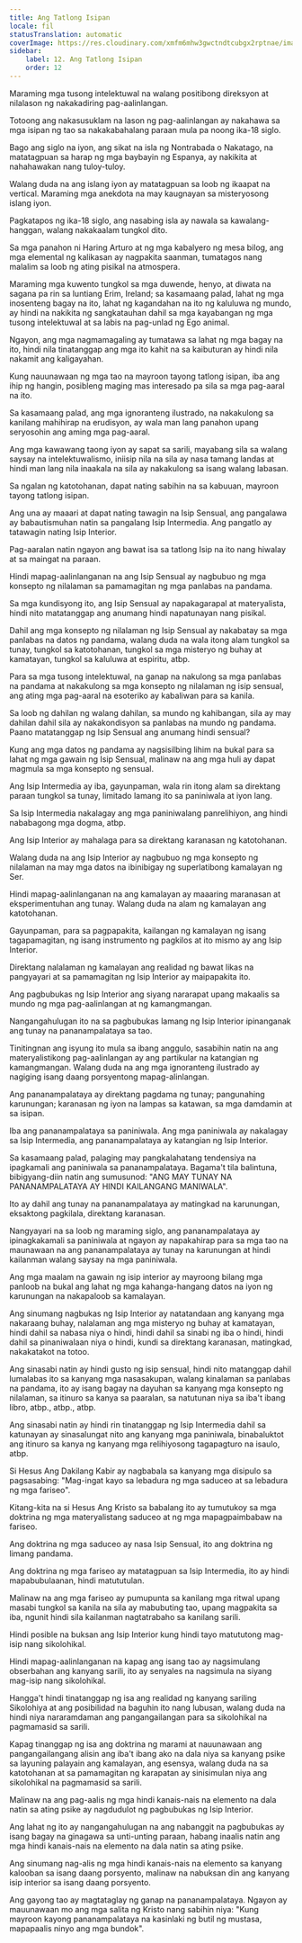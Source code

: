 ```yaml
---
title: Ang Tatlong Isipan
locale: fil
statusTranslation: automatic
coverImage: https://res.cloudinary.com/xmfm6mhw3gwctndtcubgx2rptnae/image/upload/v1741354419/small_cover_la_gran_rebelion_28716e29d2.webp
sidebar:
    label: 12. Ang Tatlong Isipan
    order: 12
---
```

Maraming mga tusong intelektuwal na walang positibong direksyon at nilalason ng nakakadiring pag-aalinlangan.

Totoong ang nakasusuklam na lason ng pag-aalinlangan ay nakahawa sa mga isipan ng tao sa nakakabahalang paraan mula pa noong ika-18 siglo.

Bago ang siglo na iyon, ang sikat na isla ng Nontrabada o Nakatago, na matatagpuan sa harap ng mga baybayin ng Espanya, ay nakikita at nahahawakan nang tuloy-tuloy.

Walang duda na ang islang iyon ay matatagpuan sa loob ng ikaapat na vertical. Maraming mga anekdota na may kaugnayan sa misteryosong islang iyon.

Pagkatapos ng ika-18 siglo, ang nasabing isla ay nawala sa kawalang-hanggan, walang nakakaalam tungkol dito.

Sa mga panahon ni Haring Arturo at ng mga kabalyero ng mesa bilog, ang mga elemental ng kalikasan ay nagpakita saanman, tumatagos nang malalim sa loob ng ating pisikal na atmospera.

Maraming mga kuwento tungkol sa mga duwende, henyo, at diwata na sagana pa rin sa luntiang Erim, Ireland; sa kasamaang palad, lahat ng mga inosenteng bagay na ito, lahat ng kagandahan na ito ng kaluluwa ng mundo, ay hindi na nakikita ng sangkatauhan dahil sa mga kayabangan ng mga tusong intelektuwal at sa labis na pag-unlad ng Ego animal.

Ngayon, ang mga nagmamagaling ay tumatawa sa lahat ng mga bagay na ito, hindi nila tinatanggap ang mga ito kahit na sa kaibuturan ay hindi nila nakamit ang kaligayahan.

Kung nauunawaan ng mga tao na mayroon tayong tatlong isipan, iba ang ihip ng hangin, posibleng maging mas interesado pa sila sa mga pag-aaral na ito.

Sa kasamaang palad, ang mga ignoranteng ilustrado, na nakakulong sa kanilang mahihirap na erudisyon, ay wala man lang panahon upang seryosohin ang aming mga pag-aaral.

Ang mga kawawang taong iyon ay sapat sa sarili, mayabang sila sa walang saysay na intelektuwalismo, iniisip nila na sila ay nasa tamang landas at hindi man lang nila inaakala na sila ay nakakulong sa isang walang labasan.

Sa ngalan ng katotohanan, dapat nating sabihin na sa kabuuan, mayroon tayong tatlong isipan.

Ang una ay maaari at dapat nating tawagin na Isip Sensual, ang pangalawa ay babautismuhan natin sa pangalang Isip Intermedia. Ang pangatlo ay tatawagin nating Isip Interior.

Pag-aaralan natin ngayon ang bawat isa sa tatlong Isip na ito nang hiwalay at sa maingat na paraan.

Hindi mapag-aalinlanganan na ang Isip Sensual ay nagbubuo ng mga konsepto ng nilalaman sa pamamagitan ng mga panlabas na pandama.

Sa mga kundisyong ito, ang Isip Sensual ay napakagarapal at materyalista, hindi nito matatanggap ang anumang hindi napatunayan nang pisikal.

Dahil ang mga konsepto ng nilalaman ng Isip Sensual ay nakabatay sa mga panlabas na datos ng pandama, walang duda na wala itong alam tungkol sa tunay, tungkol sa katotohanan, tungkol sa mga misteryo ng buhay at kamatayan, tungkol sa kaluluwa at espiritu, atbp.

Para sa mga tusong intelektuwal, na ganap na nakulong sa mga panlabas na pandama at nakakulong sa mga konsepto ng nilalaman ng isip sensual, ang ating mga pag-aaral na esoteriko ay kabaliwan para sa kanila.

Sa loob ng dahilan ng walang dahilan, sa mundo ng kahibangan, sila ay may dahilan dahil sila ay nakakondisyon sa panlabas na mundo ng pandama. Paano matatanggap ng Isip Sensual ang anumang hindi sensual?

Kung ang mga datos ng pandama ay nagsisilbing lihim na bukal para sa lahat ng mga gawain ng Isip Sensual, malinaw na ang mga huli ay dapat magmula sa mga konsepto ng sensual.

Ang Isip Intermedia ay iba, gayunpaman, wala rin itong alam sa direktang paraan tungkol sa tunay, limitado lamang ito sa paniniwala at iyon lang.

Sa Isip Intermedia nakalagay ang mga paniniwalang panrelihiyon, ang hindi nababagong mga dogma, atbp.

Ang Isip Interior ay mahalaga para sa direktang karanasan ng katotohanan.

Walang duda na ang Isip Interior ay nagbubuo ng mga konsepto ng nilalaman na may mga datos na ibinibigay ng superlatibong kamalayan ng Ser.

Hindi mapag-aalinlanganan na ang kamalayan ay maaaring maranasan at eksperimentuhan ang tunay. Walang duda na alam ng kamalayan ang katotohanan.

Gayunpaman, para sa pagpapakita, kailangan ng kamalayan ng isang tagapamagitan, ng isang instrumento ng pagkilos at ito mismo ay ang Isip Interior.

Direktang nalalaman ng kamalayan ang realidad ng bawat likas na pangyayari at sa pamamagitan ng Isip Interior ay maipapakita ito.

Ang pagbubukas ng Isip Interior ang siyang nararapat upang makaalis sa mundo ng mga pag-aalinlangan at ng kamangmangan.

Nangangahulugan ito na sa pagbubukas lamang ng Isip Interior ipinanganak ang tunay na pananampalataya sa tao.

Tinitingnan ang isyung ito mula sa ibang anggulo, sasabihin natin na ang materyalistikong pag-aalinlangan ay ang partikular na katangian ng kamangmangan. Walang duda na ang mga ignoranteng ilustrado ay nagiging isang daang porsyentong mapag-alinlangan.

Ang pananampalataya ay direktang pagdama ng tunay; pangunahing karunungan; karanasan ng iyon na lampas sa katawan, sa mga damdamin at sa isipan.

Iba ang pananampalataya sa paniniwala. Ang mga paniniwala ay nakalagay sa Isip Intermedia, ang pananampalataya ay katangian ng Isip Interior.

Sa kasamaang palad, palaging may pangkalahatang tendensiya na ipagkamali ang paniniwala sa pananampalataya. Bagama't tila balintuna, bibigyang-diin natin ang sumusunod: "ANG MAY TUNAY NA PANANAMPALATAYA AY HINDI KAILANGANG MANIWALA".

Ito ay dahil ang tunay na pananampalataya ay matingkad na karunungan, eksaktong pagkilala, direktang karanasan.

Nangyayari na sa loob ng maraming siglo, ang pananampalataya ay ipinagkakamali sa paniniwala at ngayon ay napakahirap para sa mga tao na maunawaan na ang pananampalataya ay tunay na karunungan at hindi kailanman walang saysay na mga paniniwala.

Ang mga maalam na gawain ng isip interior ay mayroong bilang mga panloob na bukal ang lahat ng mga kahanga-hangang datos na iyon ng karunungan na nakapaloob sa kamalayan.

Ang sinumang nagbukas ng Isip Interior ay natatandaan ang kanyang mga nakaraang buhay, nalalaman ang mga misteryo ng buhay at kamatayan, hindi dahil sa nabasa niya o hindi, hindi dahil sa sinabi ng iba o hindi, hindi dahil sa pinaniwalaan niya o hindi, kundi sa direktang karanasan, matingkad, nakakatakot na totoo.

Ang sinasabi natin ay hindi gusto ng isip sensual, hindi nito matanggap dahil lumalabas ito sa kanyang mga nasasakupan, walang kinalaman sa panlabas na pandama, ito ay isang bagay na dayuhan sa kanyang mga konsepto ng nilalaman, sa itinuro sa kanya sa paaralan, sa natutunan niya sa iba't ibang libro, atbp., atbp., atbp.

Ang sinasabi natin ay hindi rin tinatanggap ng Isip Intermedia dahil sa katunayan ay sinasalungat nito ang kanyang mga paniniwala, binabaluktot ang itinuro sa kanya ng kanyang mga relihiyosong tagapagturo na isaulo, atbp.

Si Hesus Ang Dakilang Kabir ay nagbabala sa kanyang mga disipulo sa pagsasabing: "Mag-ingat kayo sa lebadura ng mga saduceo at sa lebadura ng mga fariseo".

Kitang-kita na si Hesus Ang Kristo sa babalang ito ay tumutukoy sa mga doktrina ng mga materyalistang saduceo at ng mga mapagpaimbabaw na fariseo.

Ang doktrina ng mga saduceo ay nasa Isip Sensual, ito ang doktrina ng limang pandama.

Ang doktrina ng mga fariseo ay matatagpuan sa Isip Intermedia, ito ay hindi mapabubulaanan, hindi matututulan.

Malinaw na ang mga fariseo ay pumupunta sa kanilang mga ritwal upang masabi tungkol sa kanila na sila ay mabubuting tao, upang magpakita sa iba, ngunit hindi sila kailanman nagtatrabaho sa kanilang sarili.

Hindi posible na buksan ang Isip Interior kung hindi tayo matututong mag-isip nang sikolohikal.

Hindi mapag-aalinlanganan na kapag ang isang tao ay nagsimulang obserbahan ang kanyang sarili, ito ay senyales na nagsimula na siyang mag-isip nang sikolohikal.

Hangga't hindi tinatanggap ng isa ang realidad ng kanyang sariling Sikolohiya at ang posibilidad na baguhin ito nang lubusan, walang duda na hindi niya nararamdaman ang pangangailangan para sa sikolohikal na pagmamasid sa sarili.

Kapag tinanggap ng isa ang doktrina ng marami at nauunawaan ang pangangailangang alisin ang iba't ibang ako na dala niya sa kanyang psike sa layuning palayain ang kamalayan, ang esensya, walang duda na sa katotohanan at sa pamamagitan ng karapatan ay sinisimulan niya ang sikolohikal na pagmamasid sa sarili.

Malinaw na ang pag-aalis ng mga hindi kanais-nais na elemento na dala natin sa ating psike ay nagdudulot ng pagbubukas ng Isip Interior.

Ang lahat ng ito ay nangangahulugan na ang nabanggit na pagbubukas ay isang bagay na ginagawa sa unti-unting paraan, habang inaalis natin ang mga hindi kanais-nais na elemento na dala natin sa ating psike.

Ang sinumang nag-alis ng mga hindi kanais-nais na elemento sa kanyang kalooban sa isang daang porsyento, malinaw na nabuksan din ang kanyang isip interior sa isang daang porsyento.

Ang gayong tao ay magtataglay ng ganap na pananampalataya. Ngayon ay mauunawaan mo ang mga salita ng Kristo nang sabihin niya: "Kung mayroon kayong pananampalataya na kasinlaki ng butil ng mustasa, mapapaalis ninyo ang mga bundok".

